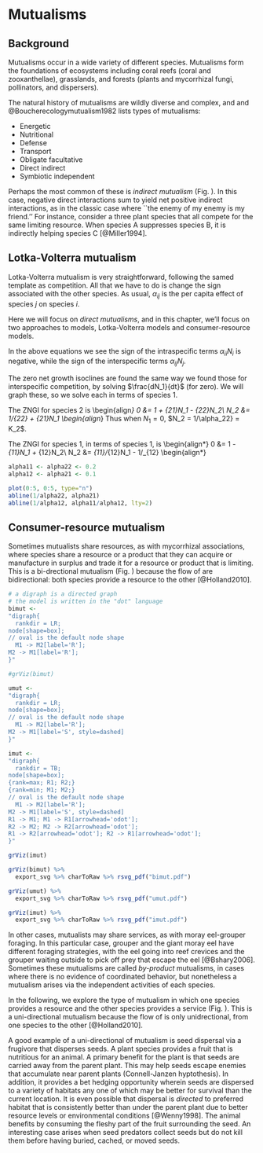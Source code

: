 # Mutualisms

## Background

Mutualisms occur in a wide variety of different species. Mutualisms form the
foundations of ecosystems including coral reefs (coral and
zooxanthellae), grasslands, and forests (plants and mycorrhizal
fungi, pollinators, and dispersers). 

The natural history of mutualisms are wildly diverse and complex, and 
and @Boucherecologymutualism1982 lists types of mutualisms:

* Energetic
* Nutritional
* Defense
* Transport
* Obligate \emph{vs.} facultative
* Direct \emph{vs.} indirect
* Symbiotic \emph{vs.} independent

 Perhaps the most common of these is
*indirect mutualism* (Fig. \ref{f:mut3}). In this case, negative direct interactions
sum to yield net positive indirect interactions, as in the classic
case where ``the enemy of my enemy is my friend.'' For instance,
consider a three plant species that all compete for the same limiting
resource. When species A suppresses species B, it is indirectly
helping species C [@Miller1994]. 

## Lotka-Volterra mutualism
Lotka-Volterra mutualism is very straightforward, following the samed template as competition. All that we have to do is change the sign associated with the other species. As usual, $\alpha_{ij}$ is the per capita effect of species $j$ on species $i$.

\begin{align}
\frac{dN_1}{dt} &= r_1N_1\left( 1 - \alpha_{11}N_1 + \alpha_{12}N_2\right)\\
\frac{dN_2}{dt} &= r_2N_2 \left(1 + \alpha_{21}N_1 - \alpha_{22}N_2\right)
\end{align}

Here we will focus on *direct mutualisms*, and in this chapter, we'll focus on two approaches to models, Lotka-Volterra models and consumer-resource models.

In the above equations we see the sign of the intraspecific terms $\alpha_{ii}N_i$ is negative, while the sign of the interspecific terms $\alpha_{ij}N_j$.

The zero net growth isoclines are found the same way we found those for interspecific competition, by solving $\frac{dN_1}{dt}$ (for zero). We will graph these, so we solve each in terms of species 1.

The ZNGI for species 2 is
\begin{align*}
0 &= 1 + \alpha_{21}N_1 - \alpha_{22}N_2\\
N_2 &= 1/\alpha_{22} + \alpha_{21}N_1
\begin{align*}
Thus when $N_1=0$, $N_2 = 1/\alpha_22} = K_2$.

The ZNGI for species 1, in terms of species 1, is
\begin{align*}
0 &= 1 - \alpha_{11}N_1 + \alpha_{12}N_2\\
N_2 &= \alpha_{11}/\alpha_{12}N_1 - 1/\alpha_{12}
\begin{align*}

```r
alpha11 <- alpha22 <- 0.2
alpha12 <- alpha21 <- 0.1

plot(0:5, 0:5, type="n")
abline(1/alpha22, alpha21)
abline(1/alpha12, alpha11/alpha12, lty=2)

```

## Consumer-resource mutualism
Sometimes mutualists share resources, as with mycorrhizal
associations, where species share a resource or a product that they
can acquire or manufacture in surplus and trade it for a resource or product that is
limiting. This is a bi-drectional mutualism (Fig. \ref{f:mut3})
because the flow of \emph{resources} are bidirectional: both species provide a resource to the other [@Holland2010]. 
```r
# a digraph is a directed graph
# the model is written in the "dot" language
bimut <-
"digraph{
  rankdir = LR;
node[shape=box];
// oval is the default node shape
  M1 -> M2[label='R'];
M2 -> M1[label='R'];
}"

#grViz(bimut)

umut <-
"digraph{
  rankdir = LR;
node[shape=box];
// oval is the default node shape
  M1 -> M2[label='R'];
M2 -> M1[label='S', style=dashed]
}"

imut <-
"digraph{
  rankdir = TB;
node[shape=box];
{rank=max; R1; R2;}
{rank=min; M1; M2;}
// oval is the default node shape
  M1 -> M2[label='R'];
M2 -> M1[label='S', style=dashed]
R1 -> M1; M1 -> R1[arrowhead='odot'];
R2 -> M2; M2 -> R2[arrowhead='odot'];
R1 -> R2[arrowhead='odot']; R2 -> R1[arrowhead='odot'];
}"

grViz(imut)

grViz(bimut) %>%
  export_svg %>% charToRaw %>% rsvg_pdf("bimut.pdf")

grViz(umut) %>%
  export_svg %>% charToRaw %>% rsvg_pdf("umut.pdf")

grViz(imut) %>%
  export_svg %>% charToRaw %>% rsvg_pdf("imut.pdf")
```

\begin{figure}
\begin{center}
\hfill
\includegraphics[width=.4\linewidth]{bimut} 
\hfill
\includegraphics[width=.4\linewidth]{umut}
\hfill 
\\
\includegraphics[width=.4\linewidth]{imut}
\caption{Bidirection, unidirectional, and indirect mutualisms. Normal
  arrowhead is a positive effect, whereas an open dot arrowhead is a
  negative effect. A dashed line indicates a service, and a solid line
  indicates a consumeable resource. \label{fig:mut3}}
\end{center}
\end{figure}

In other cases, mutualists may share services, as with moray
eel-grouper foraging. In this particular case, grouper and the giant
moray eel have different foraging strategies, with the eel going into
reef crevices and the grouper waiting outside to pick off prey that
escape the eel [@Bshary2006]. Sometimes these mutualisms are
called *by-product* mutualisms, in cases where there is no
evidence of coordinated behavior, but nonetheless a mutualism arises via the independent activities of each species.

In the following, we explore the type of mutualism in which one
species provides a resource and the other species provides a
service (Fig. \ref{fig:mut3}). This is a uni-directional mutualism because
the flow of \emph{resources} is only unidrectional, from one species to the other [@Holland2010].

A good example of a uni-directional of mutualism is seed dispersal via
a frugivore that disperses seeds. A plant species provides a 
fruit that is nutritious for an animal. A primary benefit for the
plant is that seeds are carried away from the parent plant. This may
help seeds escape enemies that accumulate near parent plants
(Connell-Janzen hyptothesis). In addition, it provides a bet hedging
opportunity wherein seeds are dispersed to a variety of habitats any
one of which may be better for survival than the current location. It
is even possible that dispersal is *directed* to preferred
habitat that is consistently better than under the parent plant due to
better resource levels or environmental conditions
[@Wenny1998]. The animal benefits by consuming the fleshy part of
the fruit surrounding the seed. An interesting case arises when seed
predators collect seeds but do not kill them before having buried,
cached, or moved seeds. 